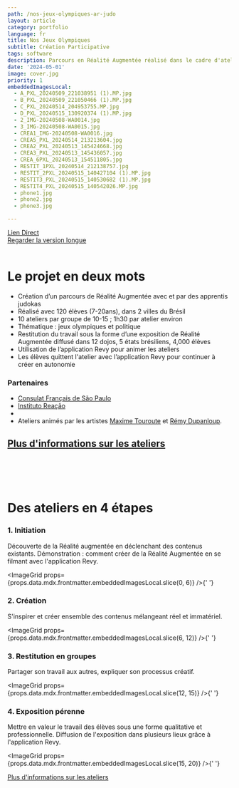 ```yaml
---
path: /nos-jeux-olympiques-ar-judo
layout: article
category: portfolio
language: fr
title: Nos Jeux Olympiques
subtitle: Création Participative
tags: software
description: Parcours en Réalité Augmentée réalisé dans le cadre d'ateliers avec de jeunes apprentis judokas et avec l'application Revy
date: '2024-05-01'
image: cover.jpg
priority: 1
embeddedImagesLocal:
  - A_PXL_20240509_221038951 (1).MP.jpg
  - B_PXL_20240509_221050466 (1).MP.jpg
  - C_PXL_20240514_204953755.MP.jpg
  - D_PXL_20240515_130920374 (1).MP.jpg
  - 2_IMG-20240508-WA0014.jpg
  - 3_IMG-20240508-WA0015.jpg
  - CREA1_IMG-20240508-WA0016.jpg
  - CREA5_PXL_20240514_213213604.jpg
  - CREA2_PXL_20240513_145424668.jpg
  - CREA3_PXL_20240513_145436057.jpg
  - CREA_6PXL_20240513_154511805.jpg
  - RESTIT_1PXL_20240514_212138757.jpg
  - RESTIT_2PXL_20240515_140427104 (1).MP.jpg
  - RESTIT3_PXL_20240515_140530682 (1).MP.jpg
  - RESTIT4_PXL_20240515_140542026.MP.jpg
  - phone1.jpg
  - phone2.jpg
  - phone3.jpg

---
```


<ResponsiveIframe
  src="https://youtube.com/embed/d9t1XkNiZi8"
  width="1080"
  height="1080"
/>
[Lien Direct](https://youtube.com/shorts/d9t1XkNiZi8?feature=shared)  
[Regarder la version longue](https://youtu.be/2MzK53QJII0)
<br />
<br />



# Le projet en deux mots

- Création d’un parcours de Réalité Augmentée avec et par des apprentis judokas
- Réalisé avec 120 élèves (7-20ans), dans 2 villes du Brésil
- 10 ateliers par groupe de 10-15 ; 1h30 par atelier environ
- Thématique : jeux olympiques et politique
- Restitution du travail sous la forme d’une exposition de Réalité Augmentée diffusé dans 12 dojos, 5 états brésiliens, 4,000 élèves
- Utilisation de l’application Revy pour animer les ateliers
- Les élèves quittent l'atelier avec l’application Revy pour continuer à créer en autonomie



### Partenaires
- [Consulat Français de São Paulo](//saopaulo.consulfrance.org/)
- [Instituto Reação](//institutoreacao.org.br/)
- 
- Ateliers animés par les artistes [Maxime Touroute](//maximetouroute.github.io/) et [Rémy Dupanloup](https://www.linkedin.com/in/remy-dupanloup/).


[Plus d'informations sur les ateliers](/fr/education)
<br />
<br />
-----
<br />
<br />



# Des ateliers en 4 étapes

### 1. Initiation

Découverte de la Réalité augmentée en déclenchant des contenus existants. Démonstration : comment créer de la Réalité Augmentée en se filmant avec l'application Revy.

<ImageGrid props={props.data.mdx.frontmatter.embeddedImagesLocal.slice(0, 6)} />{' '}

### 2. Création

S'inspirer et créer ensemble des contenus mélangeant réel et immatériel.

<ImageGrid props={props.data.mdx.frontmatter.embeddedImagesLocal.slice(6, 12)} />{' '}

### 3. Restitution en groupes 

Partager son travail aux autres, expliquer son processus créatif.

<ImageGrid props={props.data.mdx.frontmatter.embeddedImagesLocal.slice(12, 15)} />{' '}

### 4. Exposition pérenne

Mettre en valeur le travail des élèves sous une forme qualitative et professionnelle. Diffusion de l'exposition dans plusieurs lieux grâce à l'application Revy.



<ImageGrid props={props.data.mdx.frontmatter.embeddedImagesLocal.slice(15, 20)} />{' '}



[Plus d'informations sur les ateliers](/fr/education)
